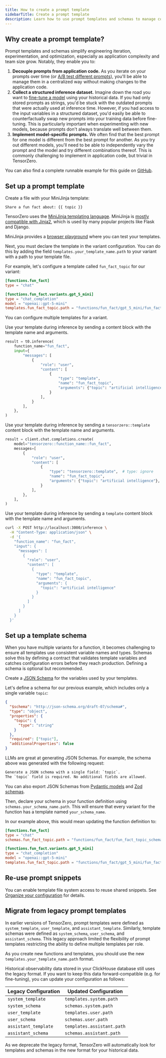 ```yaml
---
title: How to create a prompt template
sidebarTitle: Create a prompt template
description: Learn how to use prompt templates and schemas to manage complexity in your prompts.
---
```


## Why create a prompt template?

Prompt templates and schemas simplify engineering iteration, experimentation, and optimization, especially as application complexity and team size grow.
Notably, they enable you to:

1. **Decouple prompts from application code.**
   As you iterate on your prompts over time (or [A/B test different prompts](/gateway/tutorial/#experimentation)), you'll be able to manage them in a centralized way without making changes to the application code.
2. **Collect a structured inference dataset.**
   Imagine down the road you want to [fine-tune a model](/recipes/) using your historical data.
   If you had only stored prompts as strings, you'd be stuck with the outdated prompts that were actually used at inference time.
   However, if you had access to the input variables in a structured dataset, you'd easily be able to counterfactually swap new prompts into your training data before fine-tuning.
   This is particularly important when experimenting with new models, because prompts don't always translate well between them.
3. **Implement model-specific prompts.**
   We often find that the best prompt for one model is different from the best prompt for another.
   As you try out different models, you'll need to be able to independently vary the prompt and the model and try different combinations thereof.
   This is commonly challenging to implement in application code, but trivial in TensorZero.

<Tip>

You can also find a complete runnable example for this guide on [GitHub](https://github.com/tensorzero/tensorzero/tree/main/examples/guides/create-a-prompt-template).

</Tip>

## Set up a prompt template

<Steps>

<Step title="Create your template">

Create a file with your MiniJinja template:

```minijinja title="config/functions/fun_fact/gpt_5_mini/fun_fact_topic_template.minijinja"
Share a fun fact about: {{ topic }}
```

<Note>

TensorZero uses the [MiniJinja templating language](https://docs.rs/minijinja/latest/minijinja/syntax/index.html).
MiniJinja is [mostly compatible with Jinja2](https://github.com/mitsuhiko/minijinja/blob/main/COMPATIBILITY.md), which is used by many popular projects like Flask and Django.

</Note>

<Tip>

MiniJinja provides a [browser playground](https://mitsuhiko.github.io/minijinja-playground/) where you can test your templates.

</Tip>

</Step>

<Step title="Configure a template">

Next, you must declare the template in the variant configuration.
You can do this by adding the field `templates.your_template_name.path` to your variant with a path to your template file.

For example, let's configure a template called `fun_fact_topic` for our variant:

```toml title="config/tensorzero.toml"
[functions.fun_fact]
type = "chat"

[functions.fun_fact.variants.gpt_5_mini]
type = "chat_completion"
model = "openai::gpt-5-mini"
templates.fun_fact_topic.path = "functions/fun_fact/gpt_5_mini/fun_fact_topic_template.minijinja" # relative to this file
```

<Tip>

You can configure multiple templates for a variant.

</Tip>

</Step>

<Step title="Use your template during inference">

<Tabs>

<Tab title="Python">

Use your template during inference by sending a content block with the template name and arguments.

```python
result = t0.inference(
    function_name="fun_fact",
    input={
        "messages": [
            {
                "role": "user",
                "content": [
                    {
                        "type": "template",
                        "name": "fun_fact_topic",
                        "arguments": {"topic": "artificial intelligence"},
                    }
                ],
            }
        ],
    },
)
```

</Tab>

<Tab title="Python (OpenAI SDK)">

Use your template during inference by sending a `tensorzero::template` content block with the template name and arguments.

```python
result = client.chat.completions.create(
    model="tensorzero::function_name::fun_fact",
    messages=[
        {
            "role": "user",
            "content": [
                {
                    "type": "tensorzero::template",  # type: ignore
                    "name": "fun_fact_topic",
                    "arguments": {"topic": "artificial intelligence"},
                }
            ],
        },
    ],
)
```

</Tab>

<Tab title="HTTP">

Use your template during inference by sending a `template` content block with the template name and arguments.

```bash
curl -X POST http://localhost:3000/inference \
  -H "Content-Type: application/json" \
  -d '{
    "function_name": "fun_fact",
    "input": {
      "messages": [
        {
          "role": "user",
          "content": [
            {
              "type": "template",
              "name": "fun_fact_topic",
              "arguments": {
                "topic": "artificial intelligence"
              }
            }
          ]
        }
      ]
    }
  }'
```

</Tab>

</Tabs>

</Step>

</Steps>

## Set up a template schema

When you have multiple variants for a function, it becomes challenging to ensure all templates use consistent variable names and types.
Schemas solve this by defining a contract that validates template variables and catches configuration errors before they reach production.
Defining a schema is optional but recommended.

<Steps>

<Step title="Create a schema">

Create a [JSON Schema](https://json-schema.org/) for the variables used by your templates.

Let's define a schema for our previous example, which includes only a single variable `topic`:

```json title="config/functions/fun_fact/fun_fact_topic_schema.json"
{
  "$schema": "http://json-schema.org/draft-07/schema#",
  "type": "object",
  "properties": {
    "topic": {
      "type": "string"
    }
  },
  "required": ["topic"],
  "additionalProperties": false
}
```

<Tip>

LLMs are great at generating JSON Schemas.
For example, the schema above was generated with the following request:

```txt
Generate a JSON schema with a single field: `topic`.
The `topic` field is required. No additional fields are allowed.
```

You can also export JSON Schemas from [Pydantic models](https://docs.pydantic.dev/latest/concepts/json_schema/) and [Zod schemas](https://www.npmjs.com/package/zod-to-json-schema).

</Tip>

</Step>

<Step title="Configure a schema">

Then, declare your schema in your function definition using `schemas.your_schema_name.path`.
This will ensure that every variant for the function has a template named `your_schema_name`.

In our example above, this would mean updating the function definition to:

```toml
[functions.fun_fact]
type = "chat"
schemas.fun_fact_topic.path = "functions/fun_fact/fun_fact_topic_schema.json" # relative to this file // [!code ++]

[functions.fun_fact.variants.gpt_5_mini]
type = "chat_completion"
model = "openai::gpt-5-mini"
templates.fun_fact_topic.path = "functions/fun_fact/gpt_5_mini/fun_fact_topic_template.minijinja" # relative to this file
```

</Step>

</Steps>

## Re-use prompt snippets

You can enable template file system access to reuse shared snippets.
See [Organize your configuration](/operations/organize-your-configuration#enable-template-file-system-access-to-reuse-shared-snippets) for details.

## Migrate from legacy prompt templates

In earlier versions of TensorZero, prompt templates were defined as `system_template`, `user_template`, and `assistant_template`.
Similarly, template schemas were defined as `system_schema`, `user_schema`, and `assistant_schema`.
This legacy approach limited the flexibility of prompt templates restricting the ability to define multiple templates per role.

As you create new functions and templates, you should use the new `templates.your_template_name.path` format.

Historical observability data stored in your ClickHouse database still uses the legacy format.
If you want to keep this data forward-compatible (e.g. for fine-tuning), you can update your configuration as follows:

| Legacy Configuration | Updated Configuration      |
| -------------------- | -------------------------- |
| `system_template`    | `templates.system.path`    |
| `system_schema`      | `schemas.system.path`      |
| `user_template`      | `templates.user.path`      |
| `user_schema`        | `schemas.user.path`        |
| `assistant_template` | `templates.assistant.path` |
| `assistant_schema`   | `schemas.assistant.path`   |

As we deprecate the legacy format, TensorZero will automatically look for templates and schemas in the new format for your historical data.
